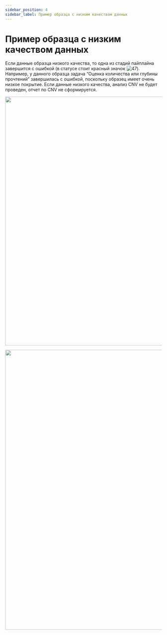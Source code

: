 ```yaml
---
sidebar_position: 4
sidebar_label: Пример образца с низким качеством данных
---
```


# Пример образца с низким качеством данных

Если данные образца низкого качества, то одна из стадий пайплайна завершится с ошибкой 
(в статусе стоит красный значок ![47](/img/rus/47-failed-status.png)). 
Например, у данного образца задача “Оценка количества или глубины прочтений” завершилась с ошибкой,
поскольку образец имеет очень низкое покрытие. Если данные низкого качества, анализ CNV не будет проведен,
отчет по CNV не сформируется.

<p align="center">
<img src={require('/img/rus/48-main-page-low-data-quality.png').default} width="800"/>
</p>


<SpecialMarks mark="анализ не проведен, низкое качество данных" />

<p align="center">
<img src={require('/img/rus/49-cnv-report-low-data-quality.png').default} width="900"/>
</p>
